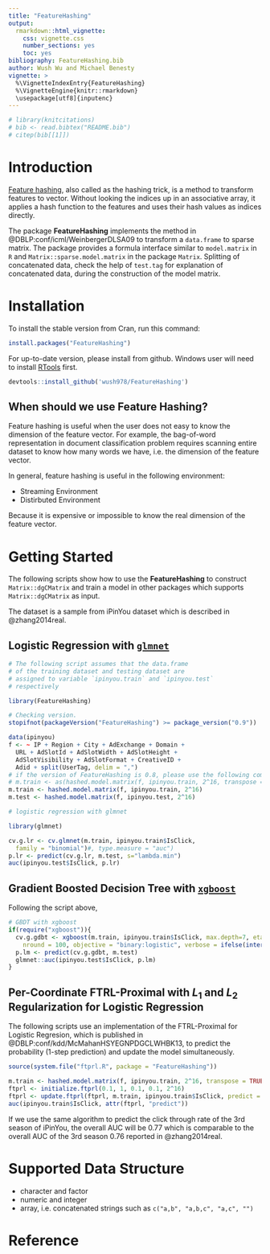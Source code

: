```yaml
---
title: "FeatureHashing"
output: 
  rmarkdown::html_vignette:
    css: vignette.css
    number_sections: yes
    toc: yes
bibliography: FeatureHashing.bib
author: Wush Wu and Michael Benesty
vignette: >
  %\VignetteIndexEntry{FeatureHashing}
  %\VignetteEngine{knitr::rmarkdown}
  \usepackage[utf8]{inputenc}
---
```


```r
# library(knitcitations)
# bib <- read.bibtex("README.bib")
# citep(bib[[1]])
```

# Introduction

[Feature hashing](https://en.wikipedia.org/wiki/Feature_hashing), also called as the hashing trick, is a method to
transform features to vector. Without looking the indices up in an
associative array, it applies a hash function to the features and uses their
hash values as indices directly.
  
The package **FeatureHashing** implements the method in @DBLP:conf/icml/WeinbergerDLSA09 to transform
a `data.frame` to sparse matrix. The package provides a formula interface similar to `model.matrix` 
in `R` and `Matrix::sparse.model.matrix` in the package `Matrix`. Splitting of concatenated data, 
check the help of `test.tag` for explanation of concatenated data, during the construction of the model matrix.

# Installation

To install the stable version from Cran, run this command:
```r
install.packages("FeatureHashing")
```

For up-to-date version, please install from github. Windows user will need to install [RTools](https://cran.r-project.org/bin/windows/Rtools/) first.

```r
devtools::install_github('wush978/FeatureHashing')
```

## When should we use Feature Hashing?

Feature hashing is useful when the user does not easy to know the dimension of the feature vector. 
For example, the bag-of-word representation in document classification problem requires scanning entire dataset to know how many words we have, i.e. the dimension of the feature vector.

In general, feature hashing is useful in the following environment:

- Streaming Environment
- Distirbuted Environment

Because it is expensive or impossible to know the real dimension of the feature vector.

# Getting Started

The following scripts show how to use the **FeatureHashing** to construct `Matrix::dgCMatrix` and train a model in other packages which supports `Matrix::dgCMatrix` as input.

The dataset is a sample from iPinYou dataset which is described in @zhang2014real.

## Logistic Regression with [`glmnet`](https://cran.r-project.org/package=glmnet)

```r
# The following script assumes that the data.frame
# of the training dataset and testing dataset are 
# assigned to variable `ipinyou.train` and `ipinyou.test`
# respectively

library(FeatureHashing)

# Checking version.
stopifnot(packageVersion("FeatureHashing") >= package_version("0.9"))

data(ipinyou)
f <- ~ IP + Region + City + AdExchange + Domain +
  URL + AdSlotId + AdSlotWidth + AdSlotHeight +
  AdSlotVisibility + AdSlotFormat + CreativeID +
  Adid + split(UserTag, delim = ",")
# if the version of FeatureHashing is 0.8, please use the following command:
# m.train <- as(hashed.model.matrix(f, ipinyou.train, 2^16, transpose = FALSE), "dgCMatrix")
m.train <- hashed.model.matrix(f, ipinyou.train, 2^16)
m.test <- hashed.model.matrix(f, ipinyou.test, 2^16)

# logistic regression with glmnet

library(glmnet)

cv.g.lr <- cv.glmnet(m.train, ipinyou.train$IsClick,
  family = "binomial")#, type.measure = "auc")
p.lr <- predict(cv.g.lr, m.test, s="lambda.min")
auc(ipinyou.test$IsClick, p.lr)
```

## Gradient Boosted Decision Tree with [`xgboost`](https://cran.r-project.org/package=xgboost)

Following the script above, 

```r
# GBDT with xgboost
if(require("xgboost")){
  cv.g.gdbt <- xgboost(m.train, ipinyou.train$IsClick, max.depth=7, eta=0.1, subsample = 0.7, colsample_bytree = 0.7,
    nround = 100, objective = "binary:logistic", verbose = ifelse(interactive(), 1, 0))
  p.lm <- predict(cv.g.gdbt, m.test)
  glmnet::auc(ipinyou.test$IsClick, p.lm)  
}

```


## Per-Coordinate FTRL-Proximal with $L_1$ and $L_2$ Regularization for Logistic Regression

The following scripts use an implementation of the FTRL-Proximal for Logistic Regresion, which is published in @DBLP:conf/kdd/McMahanHSYEGNPDGCLWHBK13, to predict the probability (1-step prediction) and update the model simultaneously.


```r
source(system.file("ftprl.R", package = "FeatureHashing"))

m.train <- hashed.model.matrix(f, ipinyou.train, 2^16, transpose = TRUE)
ftprl <- initialize.ftprl(0.1, 1, 0.1, 0.1, 2^16)
ftprl <- update.ftprl(ftprl, m.train, ipinyou.train$IsClick, predict = TRUE)
auc(ipinyou.train$IsClick, attr(ftprl, "predict"))
```

If we use the same algorithm to predict the click through rate of the 3rd season of iPinYou, the overall AUC will be 0.77 which is comparable to the overall AUC of the 3rd season 0.76 reported in @zhang2014real.

# Supported Data Structure

- character and factor
- numeric and integer
- array, i.e. concatenated strings such as `c("a,b", "a,b,c", "a,c", "")`

# Reference
